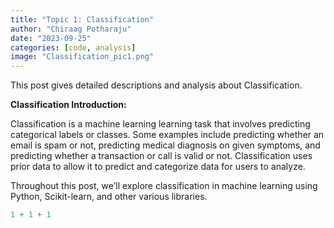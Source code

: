 ```yaml
---
title: "Topic 1: Classification"
author: "Chiraag Potharaju"
date: "2023-09-25"
categories: [code, analysis]
image: "Classification_pic1.png"
---
```


This post gives detailed descriptions and analysis about Classification.

**Classification Introduction:**

Classification is a machine learning learning task that involves predicting categorical labels or classes. Some examples include predicting whether an email is spam or not, predicting medical diagnosis on given symptoms, and predicting whether a transaction or call is valid or not. Classification uses prior data to allow it to predict and categorize data for users to analyze.

Throughout this post, we'll explore classification in machine learning using Python, Scikit-learn, and other various libraries.

```r
1 + 1 + 1
```
